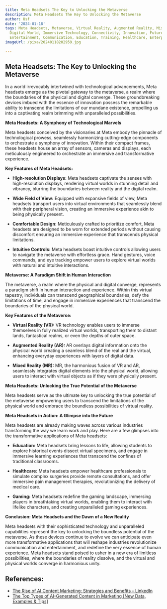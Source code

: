 ```yaml
---
title: Meta Headsets The Key to Unlocking the Metaverse
description: Meta Headsets The Key to Unlocking the Metaverse
author: Usf
date: '2024-01-18'
tags: Meta Headsets, Metaverse, Virtual Reality, Augmented Reality, Mixed Reality,
  Digital World, Immersive Technology, Connectivity, Innovation, Future of Gaming,
  Entertainment, Communication, Education, Training, Healthcare, Enterprise Solutions
imageUrl: /pixa/20240118202959.jpg

---
```

## Meta  Headsets: The Key to Unlocking the Metaverse

In  a world irrevocably intertwined  with technological advancements, Meta headsets emerge  as the pivotal gateway to  the metaverse, a realm where the boundaries of the physical and digital converge. These groundbreaking devices imbued with the essence of innovation possess the remarkable ability to transcend the limitations of our  mundane existence, propelling us into a  captivating realm brimming with unparalleled possibilities.

**Meta Headsets: A Symphony of Technological Marvels**

Meta headsets conceived by the visionaries at Meta embody the pinnacle of technological prowess, seamlessly harmonizing cutting-edge components to orchestrate a symphony  of innovation. Within their  compact frames, these headsets house an array of sensors, cameras and displays, each meticulously engineered to  orchestrate an immersive and transformative experience.

**Key Features of Meta Headsets:**

- **High-resolution Displays:** Meta headsets  captivate the senses with high-resolution displays, rendering virtual worlds in stunning detail and vibrancy,  blurring the boundaries between  reality and the digital  realm.

- **Wide Field  of View:** Equipped  with expansive fields of view, Meta headsets transport users into virtual environments that seamlessly blend with their  peripheral vision, creating an immersive  experience akin to being physically  present.

- **Comfortable Design:** Meticulously crafted to prioritize comfort, Meta headsets are designed to be worn  for extended periods without causing discomfort  ensuring an  immersive experience that transcends physical limitations.

- **Intuitive Controls:** Meta headsets boast intuitive controls allowing users to navigate the metaverse with effortless grace. Hand gestures, voice commands, and eye tracking  empower users to explore virtual  worlds with natural and intuitive interactions.

**Metaverse: A Paradigm Shift  in Human Interaction**

The metaverse, a realm where the physical and digital converge, represents  a paradigm shift in human interaction and experience.  Within this virtual tapestry, individuals can transcend geographical boundaries, defy the limitations of time, and engage in immersive experiences that transcend the boundaries of the physical world.

**Key Features of the Metaverse:**

- **Virtual Reality (VR):** VR technology enables users to immerse themselves in  fully realized virtual worlds, transporting them  to distant lands, fantastical realms, or even the depths of outer space.

- **Augmented  Reality (AR):** AR overlays digital information onto the  physical world creating a seamless blend of the real and  the virtual, enhancing everyday experiences with layers of digital data.

- **Mixed Reality (MR):** MR, the harmonious fusion of  VR and AR, seamlessly integrates digital elements into  the physical world,  allowing users to interact with  virtual objects as if  they were physically present.

**Meta Headsets: Unlocking the True Potential of the  Metaverse**

Meta headsets serve as the ultimate key to unlocking the true potential of the metaverse empowering users to transcend the limitations of the physical world  and embrace the  boundless possibilities of virtual reality.

**Meta  Headsets  in Action: A Glimpse into the  Future**

Meta  headsets are already making waves  across various industries  transforming the way we learn work and play. Here are a few glimpses into the transformative applications of Meta headsets:

- **Education:** Meta headsets bring lessons to life, allowing students to explore historical events  dissect virtual  specimens, and engage in immersive learning experiences that transcend the confines of traditional classrooms.

- **Healthcare:** Meta headsets empower healthcare professionals to simulate  complex surgeries provide remote consultations, and offer immersive pain management  therapies, revolutionizing  the delivery of medical care.

- **Gaming:** Meta headsets redefine the gaming landscape, immersing players in breathtaking  virtual worlds, enabling them  to interact with lifelike characters, and creating unparalleled gaming experiences.

**Conclusion: Meta Headsets and the  Dawn  of a New Reality**

Meta headsets with their sophisticated technology and unparalleled capabilities represent the key to unlocking the boundless potential of the metaverse. As these devices continue to  evolve we can  anticipate even more transformative applications that will reshape industries revolutionize communication and entertainment, and redefine the  very essence of human experience.  Meta headsets stand poised to usher in a new era of limitless possibilities,  where the boundaries  of reality dissolve, and the  virtual and physical worlds converge in harmonious  unity.

## References:
- [The Rise of AI Content Marketing: Strategies and Benefits - LinkedIn](https://www.linkedin.com/pulse/rise-ai-content-marketing-strategies-benefits-futuretrans-2spmf)
- [The Top Types of AI-Generated Content in Marketing [New Data, Examples & Tips]](https://blog.hubspot.com/marketing/top-types-of-ai-generated-content-in-marketing)
